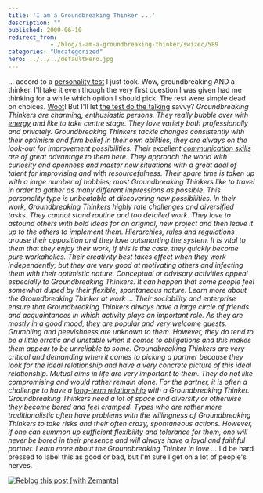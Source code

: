 ```yaml
---
title: 'I am a Groundbreaking Thinker ...'
description: ""
published: 2009-06-10
redirect_from: 
            - /blog/i-am-a-groundbreaking-thinker/swizec/589
categories: "Uncategorized"
hero: ../../../defaultHero.jpg
---
```

... accord to a [personality test](http://en.wikipedia.org/wiki/Personality_test "Personality test") I just took. Wow, groundbreaking AND a thinker. I&#x27;ll take it even though the very first question I was given had me thinking for a while which option I should pick. The rest were simple dead on choices. [Woot](http://en.wikipedia.org/wiki/Woot "Woot")! But I&#x27;ll let [the test do the talking](http://www.ipersonic.com/type/GT.html) savvy? _Groundbreaking Thinkers are charming, enthusiastic persons. They really bubble over with [energy](http://www.wikinvest.com/industry/Energy "Energy") and like to take centre stage. They love variety both professionally and privately. Groundbreaking Thinkers tackle changes consistently with their optimism and firm belief in their own abilities; they are always on the look-out for improvement possibilities. Their excellent [communication skills](http://en.wikipedia.org/wiki/Communication "Communication") are of great advantage to them here. They approach the world with curiosity and openness and master new situations with a great deal of talent for improvising and with resourcefulness. Their spare time is taken up with a large number of hobbies; most Groundbreaking Thinkers like to travel in order to gather as many different impressions as possible. This personality type is unbeatable at discovering new possibilities. In their work, Groundbreaking Thinkers highly rate challenges and diversified tasks. They cannot stand routine and too detailed work. They love to astound others with bold ideas for an original, new project and then leave it up to the others to implement them. Hierarchies, rules and regulations arouse their opposition and they love outsmarting the system. It is vital to them that they enjoy their work; if this is the case, they quickly become pure workaholics. Their creativity best takes effect when they work independently; but they are very good at motivating others and infecting them with their optimistic nature. Conceptual or advisory activities appeal especially to Groundbreaking Thinkers. It can happen that some people feel somewhat duped by their flexible, spontaneous nature. Learn more about the Groundbreaking Thinker at work ... Their sociability and enterprise ensure that Groundbreaking Thinkers always have a large circle of friends and acquaintances in which activity plays an important role. As they are mostly in a good mood, they are popular and very welcome guests. Grumbling and peevishness are unknown to them. However, they do tend to be a little erratic and unstable when it comes to obligations and this makes them appear to be unreliable to some. Groundbreaking Thinkers are very critical and demanding when it comes to picking a partner because they look for the ideal relationship and have a very concrete picture of this ideal relationship. Mutual aims in life are very important to them. They do not like compromising and would rather remain alone. For the partner, it is often a challenge to have a [long-term relationship](http://en.wikipedia.org/wiki/Interpersonal_relationship "Interpersonal relationship") with a Groundbreaking Thinker. Groundbreaking Thinkers need a lot of space and diversity or otherwise they become bored and feel cramped. Types who are rather more traditionalistic often have problems with the willingness of Groundbreaking Thinkers to take risks and their often crazy, spontaneous actions. However, if one can summon up sufficient flexibility and tolerance for them, one will never be bored in their presence and will always have a loyal and faithful partner. Learn more about the Groundbreaking Thinker in love ..._ I&#x27;d be hard pressed to label this as good or bad, but I&#x27;m sure I get on a lot of people&#x27;s nerves.

[![Reblog this post [with Zemanta]](http://img.zemanta.com/reblog_e.png?x-id=94580d68-81c4-477b-a450-e1bb77ebd4ed)](http://reblog.zemanta.com/zemified/94580d68-81c4-477b-a450-e1bb77ebd4ed/ "Reblog this post [with Zemanta]")
